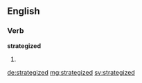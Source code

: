 ==English==

===Verb===
'''strategized'''

# {{past of|strategize}}

[[de:strategized]]
[[mg:strategized]]
[[sv:strategized]]